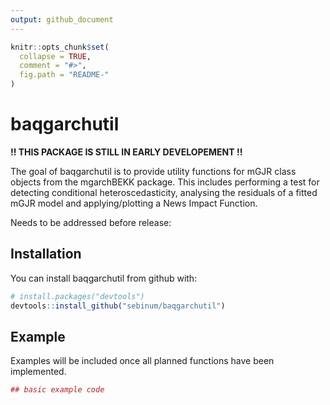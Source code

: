 ```yaml
---
output: github_document
---
```


<!-- README.md is generated from README.Rmd. Please edit that file -->

```r
knitr::opts_chunk$set(
  collapse = TRUE,
  comment = "#>",
  fig.path = "README-"
)
```

# baqgarchutil

**!! THIS PACKAGE IS STILL IN EARLY DEVELOPEMENT !!**

The goal of baqgarchutil is to provide utility functions for mGJR class 
objects from the mgarchBEKK package. This includes performing a test for 
detecting conditional heteroscedasticity, analysing the residuals of a 
fitted mGJR model and applying/plotting a News Impact Function.

Needs to be addressed before release:
\enumerate{
 \item reformat code for \code{march_test} and \code{mch_diag}
 \item update manual for \code{march_test} and \code{mch_diag}
}

## Installation

You can install baqgarchutil from github with:

```r
# install.packages("devtools")
devtools::install_github("sebinum/baqgarchutil")
```

## Example

Examples will be included once all planned functions have been implemented.

```r
## basic example code
```
